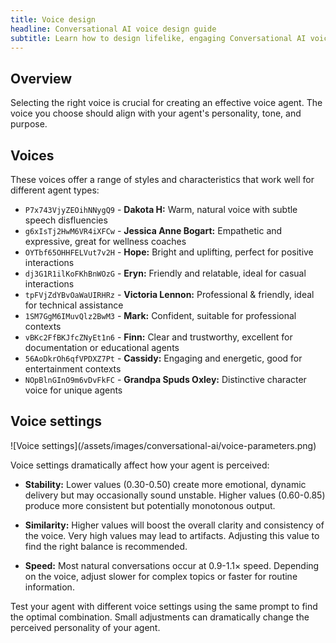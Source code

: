 ```yaml
---
title: Voice design
headline: Conversational AI voice design guide
subtitle: Learn how to design lifelike, engaging Conversational AI voices
---
```


## Overview

Selecting the right voice is crucial for creating an effective voice agent. The voice you choose should align with your agent's personality, tone, and purpose.

## Voices

These voices offer a range of styles and characteristics that work well for different agent types:

- `P7x743VjyZEOihNNygQ9` - **Dakota H:** Warm, natural voice with subtle speech disfluencies
- `g6xIsTj2HwM6VR4iXFCw` - **Jessica Anne Bogart:** Empathetic and expressive, great for wellness coaches
- `OYTbf65OHHFELVut7v2H` - **Hope:** Bright and uplifting, perfect for positive interactions
- `dj3G1R1ilKoFKhBnWOzG` - **Eryn:** Friendly and relatable, ideal for casual interactions
- `tpFVjZdYBvOaWaUIRHRz` - **Victoria Lennon:** Professional & friendly, ideal for technical assistance
- `1SM7GgM6IMuvQlz2BwM3` - **Mark:** Confident, suitable for professional contexts
- `vBKc2FfBKJfcZNyEt1n6` - **Finn:** Clear and trustworthy, excellent for documentation or educational agents
- `56AoDkrOh6qfVPDXZ7Pt` - **Cassidy:** Engaging and energetic, good for entertainment contexts
- `NOpBlnGInO9m6vDvFkFC` - **Grandpa Spuds Oxley:** Distinctive character voice for unique agents

## Voice settings

<Frame background="subtle">
  ![Voice settings](/assets/images/conversational-ai/voice-parameters.png)
</Frame>

Voice settings dramatically affect how your agent is perceived:

- **Stability:** Lower values (0.30-0.50) create more emotional, dynamic delivery but may occasionally sound unstable. Higher values (0.60-0.85) produce more consistent but potentially monotonous output.

- **Similarity:** Higher values will boost the overall clarity and consistency of the voice. Very high values may lead to artifacts. Adjusting this value to find the right balance is recommended.

- **Speed:** Most natural conversations occur at 0.9-1.1× speed. Depending on the voice, adjust slower for complex topics or faster for routine information.

<Tip>
  Test your agent with different voice settings using the same prompt to find the optimal
  combination. Small adjustments can dramatically change the perceived personality of your agent.
</Tip>
